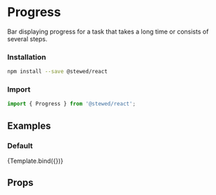 
<Meta title="Components/Progress" component={Progress} />

# Progress

Bar displaying progress for a task that takes a long time or consists of several steps.

### Installation

```bash
npm install --save @stewed/react
```

### Import

```js
import { Progress } from '@stewed/react';
```

## Examples


### Default

<Canvas>
    <Story
        name="Base"
        args={{
            skin: 'primary',
            size: 'md',
            value: 50,
        }}
    >
        {Template.bind({})}
    </Story>
</Canvas>

## Props

<ArgsTable of={Progress} />
